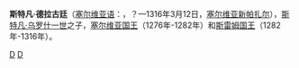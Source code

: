 '''斯特凡·德拉古廷'''（[[塞尔维亚语|塞尔维亚语]]：'''{{lang|sr|Стефан Драгутин}}'''，？—1316年3月12日，[[塞尔维亚|塞尔维亚]][[新帕扎尔|新帕扎尔]]），[[斯特凡·乌罗什一世|斯特凡·乌罗什一世]]之子，[[塞尔维亚国王|塞尔维亚国王]]（1276年-1282年）和[[斯雷姆国王|斯雷姆国王]]（1282年-1316年）。

{{start box}}
{{succession box|[[斯特凡·乌罗什一世|斯特凡·乌罗什一世]]|[[斯特凡·烏羅什二世|斯特凡·烏羅什二世]]|[[塞尔维亚国王|塞尔维亚国王]]|1276年-1282年}}
{{end box}}
{{塞爾維亞君主}}
{{Authority control}}
{{European royalty-stub}}

[[Category:1316年逝世|D]]
[[Category:塞尔维亚君主|D]]